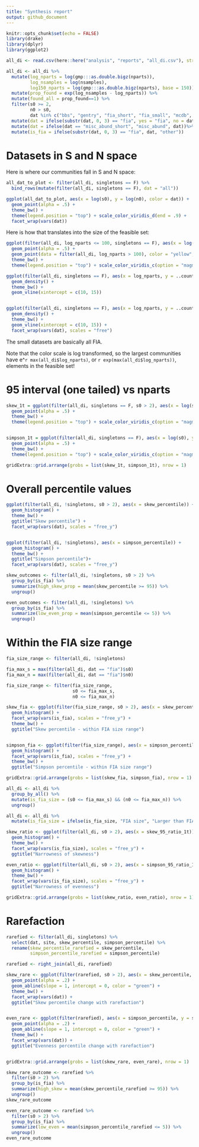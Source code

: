 ```yaml
---
title: "Synthesis report"
output: github_document
---
```


```r
knitr::opts_chunk$set(echo = FALSE)
library(drake)
library(dplyr)
library(ggplot2)

all_di <- read.csv(here::here("analysis", "reports", "all_di.csv"), stringsAsFactors = F)

all_di <- all_di %>%
  mutate(log_nparts = log(gmp:::as.double.bigz(nparts)),
         log_nsamples = log(nsamples),
         log150_nparts = log(gmp:::as.double.bigz(nparts), base = 150)) %>%
  mutate(prop_found = exp(log_nsamples - log_nparts)) %>%
  mutate(found_all = prop_found==1) %>%
  filter(s0 >= 2,
         n0 > s0,
         dat %in% c("bbs", "gentry", "fia_short", "fia_small", "mcdb", "misc_abund_short")) %>%
  mutate(dat = ifelse(substr(dat, 0, 3) == "fia", yes = "fia", no = dat)) %>%
  mutate(dat = ifelse(dat == "misc_abund_short", "misc_abund", dat))%>%
  mutate(is_fia = ifelse(substr(dat, 0, 3) == "fia", dat, "other"))
```

# Datasets in S and N space

Here is where our communities fall in S and N space:

```r

all_dat_to_plot <- filter(all_di, singletons == F) %>%
  bind_rows(mutate(filter(all_di, singletons == F), dat = "all"))

ggplot(all_dat_to_plot, aes(x = log(s0), y = log(n0), color = dat)) +
  geom_point(alpha = .5) +
  theme_bw() +
  theme(legend.position = "top") + scale_color_viridis_d(end = .9) +
  facet_wrap(vars(dat))

```

Here is how that translates into the size of the feasible set:

```r
ggplot(filter(all_di, log_nparts <= 100, singletons == F), aes(x = log(s0), y = log(n0), color = log_nparts)) +
  geom_point(alpha = .5) +
  geom_point(data = filter(all_di, log_nparts > 100), color = "yellow", alpha = .5) +
  theme_bw() +
  theme(legend.position = "top") + scale_color_viridis_c(option = "magma", end = .9, begin = .1)

ggplot(filter(all_di, singletons == F), aes(x = log_nparts, y = ..count..)) +
  geom_density() +
  theme_bw() +
  geom_vline(xintercept = c(10, 15))


ggplot(filter(all_di, singletons == F), aes(x = log_nparts, y = ..count..)) +
  geom_density() +
  theme_bw() +
  geom_vline(xintercept = c(10, 15)) +
  facet_wrap(vars(dat), scales = "free")


```

The small datasets are basically all FIA. 

Note that the color scale is log transformed, so the largest communities have e^`r max(all_di$log_nparts)`, or `r exp(max(all_di$log_nparts))`, elements in the feasible set!


# 95 interval (one tailed) vs nparts

```r

skew_1t = ggplot(filter(all_di, singletons == F, s0 > 2), aes(x = log(s0), y = log(n0), color = skew_95_ratio_1t)) +
  geom_point(alpha = .5) +
  theme_bw() +
  theme(legend.position = "top") + scale_color_viridis_c(option = "magma", end = .9, begin = .1)


simpson_1t = ggplot(filter(all_di, singletons == F), aes(x = log(s0), y = log(n0), color = simpson_95_ratio_1t)) +
  geom_point(alpha = .5) +
  theme_bw() +
  theme(legend.position = "top") + scale_color_viridis_c(option = "magma", end = .9, begin = .1)

gridExtra::grid.arrange(grobs = list(skew_1t, simpson_1t), nrow = 1)

```

# Overall percentile values

```r

ggplot(filter(all_di, !singletons, s0 > 2), aes(x = skew_percentile)) +
  geom_histogram() +
  theme_bw() +
  ggtitle("Skew percentile") +
  facet_wrap(vars(dat), scales = "free_y")


ggplot(filter(all_di, !singletons), aes(x = simpson_percentile)) +
  geom_histogram() +
  theme_bw() +
  ggtitle("Simpson percentile")+
  facet_wrap(vars(dat), scales = "free_y")

skew_outcomes <- filter(all_di, !singletons, s0 > 2) %>%
  group_by(is_fia) %>%
  summarize(high_skew_prop = mean(skew_percentile >= 95)) %>%
  ungroup()

even_outcomes <- filter(all_di, !singletons) %>%
  group_by(is_fia) %>%
  summarize(low_even_prop = mean(simpson_percentile <= 5)) %>%
  ungroup()


```

# Within the FIA size range

```r

fia_size_range <- filter(all_di, !singletons)

fia_max_s = max(filter(all_di, dat == "fia")$s0)
fia_max_n = max(filter(all_di, dat == "fia")$n0)

fia_size_range <- filter(fia_size_range,
                         s0 <= fia_max_s,
                         n0 <= fia_max_n) 

skew_fia <- ggplot(filter(fia_size_range, s0 > 2), aes(x = skew_percentile)) +
  geom_histogram() +
  facet_wrap(vars(is_fia), scales = "free_y") +
  theme_bw() +
  ggtitle("Skew percentile - within FIA size range")


simpson_fia <- ggplot(filter(fia_size_range), aes(x = simpson_percentile)) +
  geom_histogram() +
  facet_wrap(vars(is_fia), scales = "free_y") +
  theme_bw() +
  ggtitle("Simpson percentile - within FIA size range")

gridExtra::grid.arrange(grobs = list(skew_fia, simpson_fia), nrow = 1)

```

```r

all_di <- all_di %>%
  group_by_all() %>%
  mutate(is_fia_size = (s0 <= fia_max_s) && (n0 <= fia_max_n)) %>%
  ungroup() 

all_di <- all_di %>%
  mutate(is_fia_size = ifelse(is_fia_size, "FIA size", "Larger than FIA"))

skew_ratio <- ggplot(filter(all_di, s0 > 2), aes(x = skew_95_ratio_1t)) +
  geom_histogram() +
  theme_bw() +
  facet_wrap(vars(is_fia_size), scales = "free_y") +
  ggtitle("Narrowness of skewness")

even_ratio <- ggplot(filter(all_di, s0 > 2), aes(x = simpson_95_ratio_1t)) +
  geom_histogram() +
  theme_bw() +
  facet_wrap(vars(is_fia_size), scales = "free_y") +
  ggtitle("Narrowness of evenness")

gridExtra::grid.arrange(grobs = list(skew_ratio, even_ratio), nrow = 1)

```

# Rarefaction

```r

rarefied <- filter(all_di, singletons) %>%
  select(dat, site, skew_percentile, simpson_percentile) %>%
  rename(skew_percentile_rarefied = skew_percentile,
         simpson_percentile_rarefied = simpson_percentile)

rarefied <- right_join(all_di, rarefied)

skew_rare <- ggplot(filter(rarefied, s0 > 2), aes(x = skew_percentile, y = skew_percentile_rarefied)) +
  geom_point(alpha = .2) +
  geom_abline(slope = 1, intercept = 0, color = "green") +
  theme_bw() +
  facet_wrap(vars(dat)) +
  ggtitle("Skew percentile change with rarefaction")


even_rare <- ggplot(filter(rarefied), aes(x = simpson_percentile, y = simpson_percentile_rarefied)) +
  geom_point(alpha = .2) +
  geom_abline(slope = 1, intercept = 0, color = "green") +
  theme_bw() +
  facet_wrap(vars(dat)) +
  ggtitle("Evenness percentile change with rarefaction")


gridExtra::grid.arrange(grobs = list(skew_rare, even_rare), nrow = 1)

skew_rare_outcome <- rarefied %>%
  filter(s0 > 2) %>%
  group_by(is_fia) %>%
  summarize(high_skew = mean(skew_percentile_rarefied >= 95)) %>%
  ungroup()
skew_rare_outcome

even_rare_outcome <- rarefied %>%
  filter(s0 > 2) %>%
  group_by(is_fia) %>%
  summarize(low_even = mean(simpson_percentile_rarefied <= 5)) %>%
  ungroup()
even_rare_outcome
```
